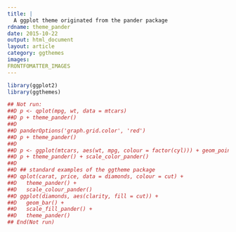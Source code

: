 ```yaml
---
title: |
  A ggplot theme originated from the pander package
rdname: theme_pander
date: 2015-10-22
output: html_document
layout: article
category: ggthemes
images:
FRONTFOMATTER_IMAGES
---
```


```r
library(ggplot2)
library(ggthemes)
```

```r
## Not run: 
##D p <- qplot(mpg, wt, data = mtcars)
##D p + theme_pander()
##D 
##D panderOptions('graph.grid.color', 'red')
##D p + theme_pander()
##D 
##D p <- ggplot(mtcars, aes(wt, mpg, colour = factor(cyl))) + geom_point()
##D p + theme_pander() + scale_color_pander()
##D 
##D ## standard examples of the ggtheme package
##D qplot(carat, price, data = diamonds, colour = cut) +
##D   theme_pander() +
##D   scale_colour_pander()
##D ggplot(diamonds, aes(clarity, fill = cut)) +
##D   geom_bar() +
##D   scale_fill_pander() +
##D   theme_pander()
## End(Not run)



```